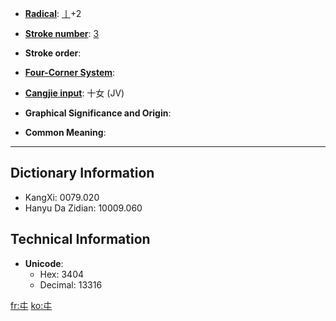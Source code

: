 * '''[[Index:Chinese radical| Radical]]''': [[Index:Chinese radical/丨|丨]]+2

* '''[[Index:Chinese total strokes|Stroke number]]''': [[Index:Chinese total strokes/3|3]]

* '''Stroke order''': 

* '''[[Index:Chinese four corner|Four-Corner System]]''': 

* '''[[Index:Chinese Cangjie|Cangjie input]]''': 十女 (JV)

* '''Graphical Significance and Origin''': 

* '''Common Meaning''': 

----

== Dictionary Information ==

* KangXi: 0079.020
* Hanyu Da Zidian: 10009.060

== Technical Information ==

* '''Unicode''':
** Hex: 3404
** Decimal: 13316

[[fr:㐄]]
[[ko:㐄]]